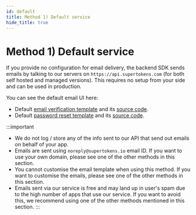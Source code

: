 ```yaml
---
id: default
title: Method 1) Default service
hide_title: true
---
```


<!-- ./thirdpartyemailpassword/email-delivery/default.mdx -->

# Method 1) Default service

If you provide no configuration for email delivery, the backend SDK sends emails by talking to our servers on `https://api.supertokens.com` (for both self hosted and managed versions). This requires no setup from your side and can be used in production.

You can see the default email UI here:
- Default [email verification template](../common-customizations/email-verification/email-verification-email) and its [source code](https://github.com/supertokens/email-sms-templates/blob/master/email-html/email-verification.html).
- Default [password reset template](../common-customizations/reset-password/password-reset-email) and its [source code](https://github.com/supertokens/email-sms-templates/blob/master/email-html/password-reset.html).

:::important
- We do not log / store any of the info sent to our API that send out emails on behalf of your app.
- Emails are sent using `noreply@supertokens.io` email ID. If you want to use your own domain, please see one of the other methods in this section.
- You cannot customise the email template when using this method. If you want to customise the emails, please see one of the other methods in this section.
- Emails sent via our service is free and may land up in user's spam due to the high number of apps that use our service. If you want to avoid this, we recommend using one of the other methods mentioned in this section.
:::